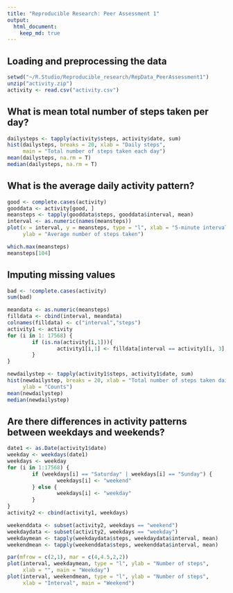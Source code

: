 ```yaml
---
title: "Reproducible Research: Peer Assessment 1"
output: 
  html_document:
    keep_md: true
---
```



## Loading and preprocessing the data
```r
setwd("~/R.Studio/Reproducible_research/RepData_PeerAssessment1")
unzip("activity.zip")
activity <- read.csv("activity.csv")
```

## What is mean total number of steps taken per day?
```r
dailysteps <- tapply(activity$steps, activity$date, sum)
hist(dailysteps, breaks = 20, xlab = "Daily steps", 
     main = "Total number of steps taken each day")
mean(dailysteps, na.rm = T)
median(dailysteps, na.rm = T)
```

## What is the average daily activity pattern?
```r
good <- complete.cases(activity)
gooddata <- activity[good, ]
meansteps <- tapply(gooddata$steps, gooddata$interval, mean)
interval <- as.numeric(names(meansteps))
plot(x = interval, y = meansteps, type = "l", xlab = "5-minute interval", 
     ylab = "Average number of steps taken")
```

```r
which.max(meansteps)
meansteps[104]
```
## Imputing missing values
```r
bad <- !complete.cases(activity)
sum(bad)
```

```r
meandata <- as.numeric(meansteps)
filldata <- cbind(interval, meandata)
colnames(filldata) <- c("interval","steps")
activity1 <- activity
for (i in 1: 17568) {
        if (is.na(activity[i,1])){
                activity1[i,1] <- filldata[interval == activity1[i, 3], 2]
        }
}
```

```r
newdailystep <- tapply(activity1$steps, activity1$date, sum)
hist(newdailystep, breaks = 20, xlab = "Total number of steps taken daily", 
     ylab = "Counts")
mean(newdailystep)
median(newdailystep)
```
## Are there differences in activity patterns between weekdays and weekends?
```r
date1 <- as.Date(activity1$date)
weekday <- weekdays(date1)
weekdays <- weekday
for (i in 1:17568) {
        if (weekdays[i] == "Saturday" | weekdays[i] == "Sunday") {
                weekdays[i] <- "weekend"
        } else {
                weekdays[i] <- "weekday"
        }
}
activity2 <- cbind(activity1, weekdays)
```

```r
weekenddata <- subset(activity2, weekdays == "weekend")
weekdaydata <- subset(activity2, weekdays == "weekday")
weekdaymean <- tapply(weekdaydata$steps, weekdaydata$interval, mean)
weekendmean <- tapply(weekenddata$steps, weekenddata$interval, mean)
```

```r
par(mfrow = c(2,1), mar = c(4,4.5,2,2))
plot(interval, weekdaymean, type = "l", ylab = "Number of steps", 
     xlab = "", main = "Weekday")
plot(interval, weekendmean, type = "l", ylab = "Number of steps", 
     xlab = "Interval", main = "Weekend")
```